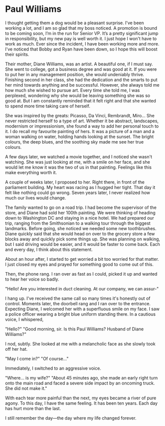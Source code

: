 # Paul Williams

I thought getting them a dog would be a pleasant surprise. I've been working a lot, and I am so glad that my boss noticed. A promotion is bound to be coming soon, I’m in the run for Senior VP. It’s a pretty significant jump in responsibility, but my new pay is well worth it. I just hope I won't have to work as much. Ever since the incident, I have been working more and more. I've noticed that Bobby and Ryan have been down, so I hope this will boost their spirits.

Their mother, Diane Williams, was an artist. A beautiful one, if I must say. She went to college, got a business degree and was good at it. If you were to put her in any management position, she would undeniably thrive. Finishing second in her class, she had the dedication and the smarts to put her mind towards anything and be successful. However, she always told me how much she wished to pursue art. Every time she told me, I was perplexed, wondering why she would be leaving something she was so good at. But I am constantly reminded that it felt right and that she wanted to spend more time taking care of herself.

She was inspired by the greats: Picasso, Da Vinci, Rembrandt, Miro… She never restricted herself to a type of art. Whether it be abstract, landscapes, modernism or impressionism, she found a way to add her personal touch to it. I do recall my favourite painting of hers. It was a picture of a man and a woman walking on water, holding hands looking at the sunset. The bright colours, the deep blues, and the soothing sky made me see her true colours.

A few days later, we watched a movie together, and I noticed she wasn't watching. She was just looking at me, with a smile on her face, and she would let me know it was the two of us in that painting. Feelings like this make everything worth it.

A couple of weeks later, I proposed to her. Right there, in front of the parliament building. My heart was racing as I hugged her tight. That day it felt like nothing could go wrong. Seven years later, I never realized how much our lives would change.

The family wanted to go on a road trip. I had become the supervisor of the store, and Diane had sold her 100th painting. We were thinking of heading down to Washington DC and staying in a nice hotel. We had prepared our trip, ranging from the Smithsonian to a walking tour through the biggest landmarks. Before going, she noticed we needed some new toothbrushes. Diane quickly said that she would head on over to the grocery store a few blocks away and quickly pick some things up. She was planning on walking, but I said driving would be easier, and it would be faster to come back. Each and every day, I think about this statement.

About an hour after, I started to get worried a bit too worried for that matter. I just closed my eyes and prayed for something good to come out of this.

Then, the phone rang. I ran over as fast as I could, picked it up and wanted to hear her voice so badly.

"Hello! Are you interested in duct cleaning. At our company, we can assur-"

I hang up. I've received the same call so many times it's honestly out of control. Moments later, the doorbell rang and I ran over to the entrance. Expecting Diane, I welcomed her with a superfluous smile on my face. I saw a police officer wearing a bright blue uniform standing there. In a cautious voice, I whispered,

"Hello?"
"Good morning, sir. Is this Paul Williams? Husband of Diane Williams?"

I nod, subtly. She looked at me with a melancholic face as she slowly took off her hat.

"May I come in?"
"Of course…"

Immediately, I switched to an aggressive voice.

"Where… is my wife?"
"About 45 minutes ago, she made an early right turn onto the main road and faced a severe side impact by an oncoming truck. She did not make it."

With each tear more painful than the next, my eyes became a river of pure agony. To this day, I have the same feeling. It has been ten years. Each day has hurt more than the last.

I still remember the day—the day where my life changed forever.